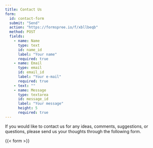 ```yaml
---
title: Contact Us
form:
  id: contact-form
  submit: "Send"
  action: "https://formspree.io/f/xbllbeqb"
  method: POST
  fields:
    - name: Name
      type: text
      id: name_id
      label: "Your name"
      required: true
    - name: Email
      type: email
      id: email_id
      label: "Your e-mail"
      required: true
    - text: ""
    - name: Message
      type: textarea
      id: message_id
      label: "Your message"
      height: 5
      required: true
---
```


If you would like to contact us for any ideas, comments, suggestions, or questions, please send us your thoughts through the following form.

{{< form >}}
